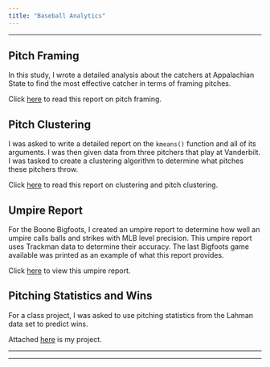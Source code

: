 ```yaml
---
title: "Baseball Analytics"
---
```

<hr>

## Pitch Framing

In this study, I wrote a detailed analysis about the catchers at Appalachian State to find the most effective catcher in terms of framing pitches.

Click [here](PitchFramingPaper.html) to read this report on pitch framing.

## Pitch Clustering

I was asked to write a detailed report on the `kmeans()` function and all of its arguments. I was then given data from three pitchers that play at Vanderbilt. I was tasked to create a clustering algorithm to determine what pitches these pitchers throw.

Click [here](Kmeans.html) to read this report on clustering and pitch clustering.

## Umpire Report

For the Boone Bigfoots, I created an umpire report to determine how well an umpire calls balls and strikes with MLB level precision. This umpire report uses Trackman data to determine their accuracy. The last Bigfoots game available was printed as an example of what this report provides.

Click [here](UmpireReport.html) to view this umpire report.

## Pitching Statistics and Wins

For a class project, I was asked to use pitching statistics from the Lahman data set to predict wins.

Attached [here](WriteUp.html) is my project.


<hr>

<hr>
